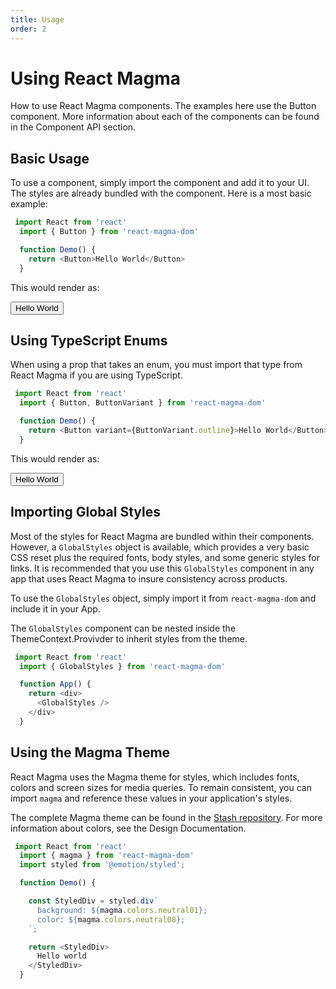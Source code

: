```yaml
---
title: Usage
order: 2
---
```



# Using React Magma

How to use React Magma components. The examples here use the <Link to="/api/button">Button</Link> component. More information about each of the components can be found in the Component API section.

## Basic Usage

To use a component, simply import the component and add it to your UI. The styles are already bundled with the component.
Here is a most basic example:

```.js
 import React from 'react'
  import { Button } from 'react-magma-dom'

  function Demo() {
    return <Button>Hello World</Button>
  }
```

This would render as:

<Button>Hello World</Button>

## Using TypeScript Enums

When using a prop that takes an enum, you must import that type from React Magma if you are using TypeScript.

```.js
 import React from 'react'
  import { Button, ButtonVariant } from 'react-magma-dom'

  function Demo() {
    return <Button variant={ButtonVariant.outline}>Hello World</Button>
  }
```

This would render as:

<Button variant="outline">Hello World</Button>

## Importing Global Styles

Most of the styles for React Magma are bundled within their components. However, a `GlobalStyles` object is available, which provides a
very basic CSS reset plus the required fonts, body styles, and some generic styles for links. It is recommended that you use this `GlobalStyles` component in any app that uses React Magma
to insure consistency across products.

To use the `GlobalStyles` object, simply import it from `react-magma-dom` and include it in your App.

The `GlobalStyles` component can be nested inside the <Link to="/api/theme">ThemeContext.Provivder</Link> to inherit styles from the theme.

```.js
 import React from 'react'
  import { GlobalStyles } from 'react-magma-dom'

  function App() {
    return <div>
      <GlobalStyles />
    </div>
  }
```

## Using the Magma Theme

React Magma uses the Magma theme for styles, which includes fonts, colors and screen sizes for media queries. To remain consistent,
you can import `magma` and reference these values in your application's styles.

The complete Magma theme can be found in the [Stash repository](http://stash.corp.web:7990/projects/FRONT/repos/react-magma/browse/packages/react-magma-dom/src/theme/magma.ts).
For more information about colors, see the <Link to="/design/colors">Design Documentation</Link>.

```.js
 import React from 'react'
  import { magma } from 'react-magma-dom'
  import styled from '@emotion/styled';

  function Demo() {

    const StyledDiv = styled.div`
      background: ${magma.colors.neutral01};
      color: ${magma.colors.neutral08};
    `;

    return <StyledDiv>
      Hello world
    </StyledDiv>
  }
```
